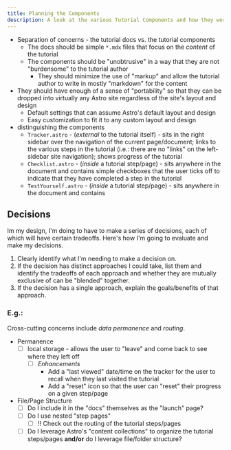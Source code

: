 ```yaml
---
title: Planning the Components
description: A look at the various Tutorial Components and how they work together.
---
```


- Separation of concerns - the tutorial docs vs. the tutorial components
  - The docs should be simple `*.mdx` files that focus on the *content* of the tutorial
  - The components should be "unobtrusive" in a way that they are not "burdensome" to the tutorial author
    - They should minimize the use of "markup" and allow the tutorial author to write in mostly "markdown" for the content
- They should have enough of a sense of "portability" so that they can be dropped into virtually any Astro site regardless of the site's layout and design
  - Default settings that can assume Astro's default layout and design
  - Easy customization to fit it to any custom layout and design
- distinguishing the components
  - `Tracker.astro` - (*external* to the tutorial itself) - sits in the right sidebar over the navigation of the current page/document; links to the various steps in the tutorial (i.e.: there are no "links" on the left-sidebar site navigation); shows progress of the tutorial
  - `Checklist.astro` - (*inside* a tutorial step/page) - sits anywhere in the document and contains simple checkboxes that the user ticks off to indicate that they have completed a step in the tutorial
  - `TestYourself.astro` - (*inside* a tutorial step/page) - sits anywhere in the document and contains 


## Decisions

Im my design, I'm doing to have to make a series of decisions, each of which will have certain tradeoffs. Here's how I'm going to evaluate and make my decisions.

1. Clearly identify what I'm needing to make a decision on.
1. If the decision has distinct approaches I could take, list them and identify the tradeoffs of each approach and whether they are mutually exclusive of can be "blended" together.
1. If the decision has a single approach, explain the goals/benefits of that approach.

### E.g.:

Cross-cutting concerns include *data permanence* and *routing*.

- Permanence
  - [ ] local storage - allows the user to "leave" and come back to see where they left off
    - [ ] *Enhancements*
      - Add a "last viewed" date/time on the tracker for the user to recall when they last visited the tutorial
      - Add a "reset" icon so that the user can "reset" their progress on a given step/page
- File/Page Structure
  - [ ] Do I include it in the "docs" themselves as the "launch" page?
  - [ ] Do I use nested "step pages"
    - [ ] !! Check out the routing of the tutorial steps/pages
  - [ ] Do I leverage Astro's "content collections" to organize the tutorial steps/pages **and/or** do I leverage file/folder structure?
